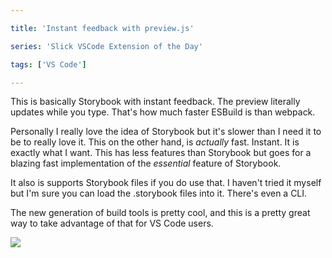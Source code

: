 ```yaml
---

title: 'Instant feedback with preview.js'

series: 'Slick VSCode Extension of the Day'

tags: ['VS Code']

---
```


This is basically Storybook with instant feedback. The preview literally updates while you type. That's how much faster ESBuild is than webpack.

Personally I really love the idea of Storybook but it's slower than I need it to be to really love it. This on the other hand, is _actually_ fast. Instant. It is exactly what I want. This has less features than Storybook but goes for a blazing fast implementation of the _essential_ feature of Storybook.

It also is supports Storybook files if you do use that. I haven't tried it myself but I'm sure you can load the .storybook files into it. There's even a CLI.

The new generation of build tools is pretty cool, and this is a pretty great way to take advantage of that for VS Code users.

![](win.png)